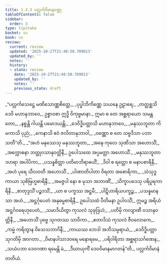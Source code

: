 ```yaml
---
title: 1.3.3 ပလ္လင်္ကဝိမာနဝတ္ထု
tableOfContents: false
sidebar:
  order: 3
type: tipitaka
basket: su
book: vv
review:
  current: review
  updated: '2025-10-27T21:48:50.709013'
  updated_by: ''
  notes: ''
  history:
  - state: review
    date: '2025-10-27T21:48:50.709013'
    updated_by: ''
    notes: ''
    previous_state: draft
---
```



<ReviewStatus review={frontmatter.review} showDetails={true} />

<HypothesisAnnotation frontmatter={frontmatter} />

<DynamicBreadcrumb />

<Division number="307" book="vv" e="ch" v="19" p="36">

<Paragraph number="331" type="verses" book="vv">
_“ပလ္လင်္ကသေဋ္ဌေ မဏိသောဏ္ဏစိတ္တေ,_  
_ပုပ္ဖါဘိကိဏ္ဏေ သယနေ ဥဠာရေ;_  
_တတ္ထစ္ဆသိ ဒေဝိ မဟာနုဘာဝေ,_  
ဥစ္စာဝစာ ဣဒ္ဓိ ဝိကုဗ္ဗမာနာ._  

</Paragraph>

</Division>
<Division number="308" book="vv" e="ch" v="19" p="36">

<Paragraph number="332" type="verses" book="vv">
ဣမာ စ တေ အစ္ဆရာယော သမန္တတော,_  
_နစ္စန္တိ ဂါယန္တိ ပမောဒယန္တိ;_  
_ဒေဝိဒ္ဓိပတ္တာသိ မဟာနုဘာဝေ,_  
_မနုဿဘူတာ ကိမကာသိ ပုညံ;_  
_ကေနာသိ ဧဝံ ဇလိတာနုဘာဝါ,_  
_ဝဏ္ဏော စ တေ သဗ္ဗဒိသာ ပဘာသတီ”တိ._  

</Paragraph>

</Division>
<Division number="309" book="vv" e="ch" v="19" p="36">

<Paragraph number="333" type="verses" book="vv">
_“အဟံ မနုဿေသု မနုဿဘူတာ,_  
_အဍ္ဎေ ကုလေ သုဏိသာ အဟောသိံ;_  
_အက္ကောဓနာ ဘတ္တုဝသာနုဝတ္တိနီ,_  
ဥပေါသထေ အပ္ပမတ္တာ အဟောသိံ._  

</Paragraph>

</Division>
<Division number="310" book="vv" e="ch" v="19" p="36">

<Paragraph number="334" type="verses" book="vv">
_မနုဿဘူတာ ဒဟရာ အပါပိကာ,_  
_ပသန္နစိတ္တာ ပတိမာဘိရာဓယိံ;_  
_ဒိဝါ စ ရတ္တော စ မနာပစာရိနီ,_  
_အဟံ ပုရေ သီလဝတီ အဟောသိံ._  

</Paragraph>

</Division>
<Division number="311" book="vv" e="ch" v="19" p="37">

<Paragraph number="335" type="verses" book="vv">
_ပါဏာတိပါတာ ဝိရတာ အစောရိကာ,_  
_သံသုဒ္ဓကာယာ သုစိဗြဟ္မစာရိနီ;_  
_အမဇ္ဇပါ နော စ မုသာ အဘာဏိံ,_  
_သိက္ခာပဒေသု ပရိပူရကာရိနီ._  

</Paragraph>

</Division>
<Division number="312" book="vv" e="ch" v="19" p="37">

<Paragraph number="336" type="verses" book="vv">
_စာတုဒ္ဒသိံ ပဉ္စဒသိံ,_  
_ယာ စ ပက္ခဿ အဋ္ဌမီ;_  
_ပါဋိဟာရိယပက္ခဉ္စ,_  
_ပသန္နမာနသာ အဟံ._  

</Paragraph>

</Division>
<Division number="313" book="vv" e="ch" v="19" p="37">

<Paragraph number="337" book="vv">
_အဋ္ဌင်္ဂုပေတံ အနုဓမ္မစာရိနီ,_  
ဥပေါသထံ ပီတိမနာ ဥပါဝသိံ;_  
ဣမဉ္စ အရိယံ အဋ္ဌင်္ဂဝရေဟုပေတံ,_  
_သမာဒိယိတွာ ကုသလံ သုခုဒြယံ;_  
_ပတိမှိ ကလျာဏီ ဝသာနုဝတ္တိနီ,_  
_အဟောသိံ ပုဗ္ဗေ သုဂတဿ သာဝိကာ._  

</Paragraph>

</Division>
<Division number="314" book="vv" e="ch" v="19" p="37">

<Paragraph number="338" type="verses" book="vv">
_ဧတာဒိသံ ကုသလံ ဇီဝလောကေ,_  
_ကမ္မံ ကရိတွာန ဝိသေသဘာဂိနီ;_  
_ကာယဿ ဘေဒါ အဘိသမ္ပရာယံ,_  
_ဒေဝိဒ္ဓိပတ္တာ သုဂတိမှိ အာဂတာ._  

</Paragraph>

</Division>
<Division number="315" book="vv" e="ch" v="19" p="37">

<Paragraph number="339" type="verses" book="vv">
_ဝိမာနပါသာဒဝရေ မနောရမေ,_  
_ပရိဝါရိတာ အစ္ဆရာသင်္ဂဏေန;_  
_သယံပဘာ ဒေဝဂဏာ ရမေန္တိ မံ,_  
_ဒီဃာယုကိံ ဒေဝဝိမာနမာဂတန်”တိ._  


</Paragraph>
</Division>

<Paragraph number="340" type="center" book="vv">
ပလ္လင်္ကဝိမာနံ တတိယံ.
</Paragraph>
